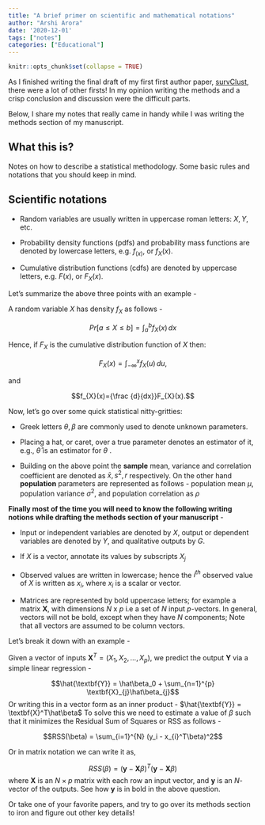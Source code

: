 ```yaml
---
title: "A brief primer on scientific and mathematical notations"
author: "Arshi Arora"
date: '2020-12-01'
tags: ["notes"]
categories: ["Educational"]
---
```

  
  ```r
knitr::opts_chunk$set(collapse = TRUE)
```

As I finished writing the final draft of my first first author paper, [survClust](https://www.biorxiv.org/content/10.1101/2020.05.11.084798v1), there were a lot of other firsts! In my opinion writing the methods and a crisp conclusion and discussion  were the difficult parts. 

Below, I share my notes that really came in handy while I was writing the methods section of my manuscript. 

## What this is?  

Notes on how to describe a statistical methodology. Some basic rules and notations that you should keep in mind. 

## Scientific notations

* Random variables are usually written in uppercase roman letters: $X,Y$, etc.

* Probability density functions (pdfs) and probability mass functions are denoted by lowercase letters, e.g. $f_{(x)}$, or $f_{X}(x)$.

* Cumulative distribution functions (cdfs) are denoted by uppercase letters, e.g. $F(x)$, or $F_{X}(x)$.

Let's summarize the above three points with an example - 

A random variable $X$ has density $f_{X}$ as follows - 

$$ Pr[a\leq X\leq b]=\int _{a}^{b}f_{X}(x)\,dx$$

Hence, if $F_{X}$ is the cumulative distribution function of $X$ then:

$$F_{X}(x)=\int _{-\infty }^{x}f_{X}(u)\,du,$$

and 

$$f_{X}(x)={\frac {d}{dx}}F_{X}(x).$$

Now, let's go over some quick statistical nitty-gritties: 

* Greek letters $\theta, \beta$ are commonly used to denote unknown parameters.

* Placing a hat, or caret, over a true parameter denotes an estimator of it, e.g., $\widehat {\theta }$ is an estimator for $\theta$ .

* Building on the above point the __sample__ mean, variance and correlation coefficient are denoted as $\bar{x}, s^2, r$ respectively. On the other hand __population__ parameters are represented as follows - population mean $\mu$, population variance $\sigma^2$, and population correlation as $\rho$



__Finally most of the time you will need to know the following writing notions while drafting the methods section of your manuscript__ - 

* Input or independent variables are denoted by $X$, output or dependent variables are denoted by $Y$, and qualitative outputs by $G$. 

* If $X$ is a vector, annotate its values by subscripts $X_j$

* Observed values are written in lowercase; hence the $i^{th}$ observed value of $X$ is written as $x_i$, where $x_i$ is  a scalar or vector. 

* Matrices are represented by bold uppercase letters; for example a matrix $\textbf{X}$, with dimensions $N$ x $p$ i.e a set of $N$ input $p$-vectors. In general, vectors will not be bold, except when they have $N$ components; Note that all vectors are assumed to be column vectors.

Let's break it down with an example - 

Given a vector of inputs $\textbf{X}^T = (X_1,X_2,...,X_p)$, we predict the output $\textbf{Y}$ via a simple linear regression - 

$$\hat{\textbf{Y}} = \hat\beta_0 + \sum_{n=1}^{p} \textbf{X}_{j}\hat\beta_{j}$$
Or writing this in a vector form as an inner product - $\hat{\textbf{Y}} = \textbf{X}^T\hat\beta$
To solve this we need to estimate a value of $\beta$ such that it minimizes the Residual Sum of Squares or RSS as follows - 

$$RSS(\beta) =  \sum_{i=1}^{N} (y_i - x_{i}^T\beta)^2$$

Or in matrix notation we can write it as, 

$$RSS(\beta) =  (\textbf{y} - \textbf{X}\beta)^T(\textbf{y} - \textbf{X}\beta)$$
where $\textbf{X}$ is an $N × p$ matrix with each row an input vector, and $\textbf{y}$ is an $N$-vector of the outputs. See how $\textbf{y}$ is in bold in the above question. 

Or take one of your favorite papers, and try to go over its methods section to iron and figure out other key details! 


